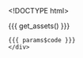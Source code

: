 <!DOCTYPE html>
<html>
  <head>
    <meta http-equiv="Content-Type" content="text/html; charset=utf-8"/>
    <base target="_blank"> <!-- open all links on a new tab -->

    <title>{{{ params$title }}}</title>

    {{{ get_assets() }}}

  </head>

  <body>
    <script type="text/javascript">
    (function() {
      var clip, color_legend_counts, color_scale, color_title, data, g_color_legend, g_points, g_toggle_names, plot, point_names, points, radius, redraw, sidebar, toggle_names, transform;
    
      data = {{ data }};
    
      radius = {{ params$radius }};
    
      color_scale = {{{ get_d3_color_scale() }}};
    
      color_title = {{ params$color_title }};
    
      color_legend_counts = {{ get_color_legend_counts() }};
    
      plot = new_plot({
        width: {{ params$width }},
        height: {{ params$height }},
        padding: {{ params$padding }},
        xlab: {{ params$xlab }},
        ylab: {{ params$ylab }},
        rotate_label: {
          y: {{ params$rotate_label_y }}
        },
        title: {{ params$title }},
        box: {{ params$box }},
        xlim: {{ params$xlim }},
        ylim: {{ params$ylim }},
        data_ranges: {{{ get_data_ranges() }}},
        categorical_domains: {{{ get_categorical_domains() }}},
        jitter: {{ params$jitter }},
        ordinal_scale_padding: 1,
        linear_scale_padding: 40
      });
    
      plot.tooltip_text = function(d) {
        return {{{ get_tooltip_content() }}};
      };
    
      plot.center.append("defs").append("clipPath").attr("id", "clip").append("rect").attr({
        "width": plot.width,
        "height": plot.height
      });
    
      clip = plot.center.append("g").attr("clip-path", "url(#clip)");
    
      if (plot.zoom) {
        clip.append("rect").style({
          "cursor": "move"
        }).attr({
          "class": "overlay",
          "width": plot.width,
          "height": plot.height,
          "fill": "none",
          "pointer-events": "all"
        }).call(d3.behavior.zoom().x(plot.scales.x).y(plot.scales.y).scaleExtent([1, Infinity]).on("zoom", function() {
          return redraw();
        }));
        redraw = function() {
          plot.select(".x.axis").call(plot.axes.x);
          plot.select(".y.axis").call(plot.axes.y);
          return g_points.attr("transform", transform);
        };
      }
    
      transform = function(d) {
        return "translate(" + (plot.scales.x(d.x) + plot.jitters.x()) + ", " + (plot.scales.y(d.y) + plot.jitters.y()) + ")";
      };
    
      g_points = clip.selectAll(".point").data(data).enter().append("g").attr({
        "class": "point",
        "transform": transform
      });
    
      points = g_points.append("svg:circle").attr({
        "class": "point_tooltip",
        "r": radius,
        "fill": function(d) {
          return color_scale(d.group);
        },
        "title": function(d) {
          return plot.tooltip_text(d);
        }
      });
    
      $(".point_tooltip").tooltip({
        html: true,
        container: "body",
        placement: "top"
      });
    
      point_names = g_points.append("text").text(function(d) {
        return d.point_name;
      }).attr({
        "dy": ".32em",
        "dx": 8,
        "text-anchor": "left",
        "display": "none"
      }).style({
        "fill": function(d) {
          return color_scale(d.group);
        },
        "font-size": "22px"
      });
    
      if ({{ params$sidebar }}) {
        sidebar = plot.right_margin.append("g").attr("transform", "translate(60,0)");
        g_toggle_names = sidebar.append("g").style("cursor", "pointer").style("font-size", "22px").on("click", function() {
          return toggle_names();
        });
        g_toggle_names.append("circle").attr("r", 7).attr("stroke", "black").attr("stroke-width", 2).attr("fill", "white");
        g_toggle_names.append("text").attr('text-anchor', 'start').attr('dy', '.32em').attr('dx', '12').text("Show names (" + data.length + ")");
        toggle_names = function() {
          var showing_point_names;
          showing_point_names = g_toggle_names.classed("show_names");
          point_names.attr("display", function() {
            if (showing_point_names) {
              return "none";
            } else {
              return "inline";
            }
          });
          return g_toggle_names.attr("class", function() {
            if (showing_point_names) {
              return "";
            } else {
              return "show_names";
            }
          }).select("circle").attr("fill", function() {
            if (showing_point_names) {
              return "white";
            } else {
              return "black";
            }
          });
        };
        if (color_scale.range().length > 1) {
          sidebar.append("text").attr({
            "class": "color_title",
            "x": -radius,
            "y": 45,
            "dy": ".35em"
          }).style({
            "font-size": "16px",
            "font-weight": "bold"
          }).text(color_title);
          g_color_legend = sidebar.selectAll(".key").data(color_scale.domain().reverse()).enter().append("g").attr({
            "transform": function(d, i) {
              return "translate(0, " + (i * (radius * 2 + 15) + 70) + ")";
            },
            "class": "key"
          });
          g_color_legend.append("circle").attr({
            "r": radius,
            "fill": color_scale
          });
          g_color_legend.append("text").attr({
            "x": radius + 10,
            "y": 0,
            "dy": ".35em"
          }).text(function(d) {
            return "" + d + " (" + color_legend_counts[d] + ")";
          });
        }
      }
    
    }).call(this);

    </script>
    <div class = "code">
    {{{ params$code }}}
    </div>
  </body>
</html>
